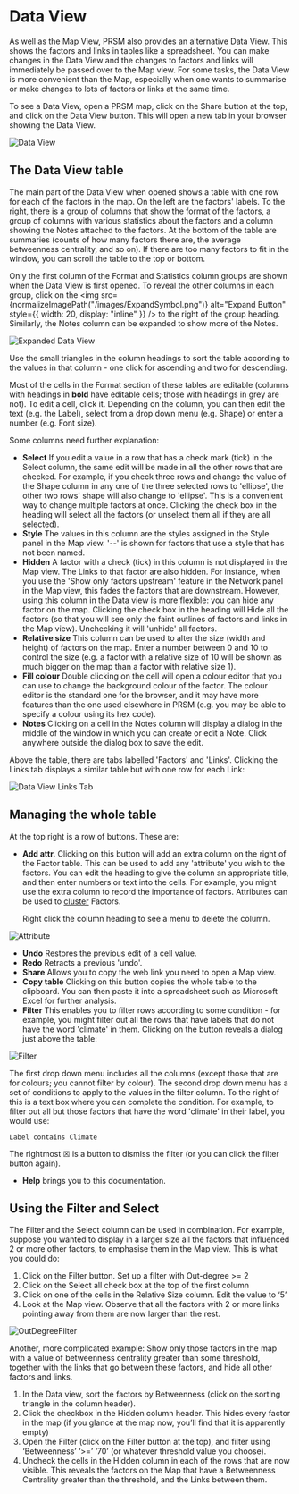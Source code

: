 # Data View


As well as the Map View, PRSM also provides an alternative Data View.  This shows the factors and links in tables like a spreadsheet.  You can make changes in the Data View and the changes to factors and links will immediately be passed over to the Map view.  For some tasks, the Data View is more convenient than the Map, especially when one wants to summarise or make changes to lots of factors or links at the same time.

To see a Data View, open a PRSM map, click on the Share button at the top, and click on the Data View button. This will open a new tab in your browser showing the Data View.  

![Data View](/images/DataView.png)

## The Data View table

The main part of the Data View when opened shows a table with one row for each of the factors in the map.  On the left are the factors' labels.  To the right, there is  a group of columns that show the format of the factors, a group of columns with various statistics about the factors and a column showing the Notes attached to the factors. At the bottom of the table are summaries (counts of how many factors there are, the average betweenness centrality, and so on).  If there are too many factors to fit in the window, you can scroll the table to the top or bottom.

Only the first column of the Format and Statistics column groups are shown when the Data View is first opened.  To reveal the other columns in each group, click on the <img
src={normalizeImagePath("/images/ExpandSymbol.png")}
alt="Expand Button"
style={{ width: 20, display: "inline" }}
/> to the right of the group heading.  Similarly, the Notes column can be expanded to show more of the Notes.

![Expanded Data View](/images/ExpandedDataView.png)

Use the small triangles in the column headings to sort the table according to the values in that column - one click for ascending  and two for descending.

Most of the cells in the Format section of these tables are editable (columns with headings in **bold** have editable cells; those with headings in grey are not). To edit a cell, click it. Depending on the column, you can then edit the text (e.g. the Label), select from a drop down menu (e.g. Shape) or enter a number (e.g. Font size).

Some columns need further explanation:

* **Select** If  you edit a value in a row that has a check mark (tick) in the Select column, the same edit will be made in all the other rows that are checked.  For example, if you check three rows and change the value of the Shape column in any one of the three selected rows to 'ellipse', the other two rows' shape will also change to 'ellipse'.  This is a convenient way to change multiple factors at once. Clicking the check box in the heading will select all the factors (or unselect them all if they are all selected).
* **Style** The values in this column are the styles assigned in the Style panel in the Map view.  '--' is shown for factors that use a style that has not been named.
* **Hidden** A factor with a check (tick) in this column is not displayed in the Map view.  The Links to that factor are also hidden.  For instance, when you use the 'Show only factors upstream' feature in the Network panel in the Map view, this fades the factors that are downstream. However, using this column in the Data view is more flexible: you can hide any factor on the map. Clicking the check box in the heading will Hide all the factors (so that you will see only the faint outlines of factors and links  in the Map view). Unchecking it will 'unhide' all factors.
* **Relative size** This column can be used to alter the size (width and height) of factors on the map.  Enter a number between 0 and 10 to control the size (e.g. a factor with a relative size of 10 will be shown as much bigger on the map than a factor with relative size 1).
* **Fill colour** Double clicking on the cell will open a colour editor that you can use to change the background colour of the factor.  The colour editor is the standard one for the browser, and it may have more features than the one used elsewhere in PRSM (e.g. you may be able to specify a colour using its hex code).
* **Notes** Clicking on a cell in the Notes column will display a dialog in the middle of the window in which you can create or edit a Note. Click anywhere outside the dialog box to save the edit.

Above the table, there are tabs labelled 'Factors' and 'Links'.  Clicking the Links tab displays a similar table but with one row for each Link:

![Data View Links Tab](/images/DataViewLinksTab.png)

## Managing the whole table

At the top right is a row of buttons.  These are:

* **Add attr.** Clicking on this button will add an extra column on the right of the Factor table. This can be used to add any 'attribute' you wish to the factors.  You can edit the heading to give the column an appropriate title, and then enter numbers or text into the cells.  For example, you might use the extra column to record the importance of factors.  Attributes can be used to [cluster](/manual/Styling#analysis-tab) Factors.

    Right click the column heading to see a menu to delete the column.

![Attribute](/images/Attribute.png)

* **Undo** Restores the previous edit of a cell value.
* **Redo** Retracts a previous 'undo'.
* **Share** Allows you to copy the web link you need to open a Map view.
* **Copy table** Clicking on this button copies the whole table to the clipboard.  You can then paste it into a spreadsheet such as Microsoft Excel for further analysis.
* **Filter** This enables you to filter rows according to some condition - for example, you might filter out all the rows that have labels that do not have the word 'climate' in them.  Clicking on the button reveals a dialog just above the table:

![Filter](/images/Filter.png)

  The first drop down menu includes all the columns (except those that are for colours; you cannot filter by colour).  The second drop down menu has a set of conditions to apply to the values in the filter column.  To the right of this is a text box where you can complete the condition.  For example, to filter out all but those factors that have the word 'climate' in their label, you would use:

`Label contains Climate`

  The rightmost &#9746; is a button to dismiss the filter (or you can click the filter button again).

* **Help** brings you to this documentation.

## Using the Filter and Select

The Filter and the Select column can be used in combination.  For example, suppose you wanted to display in a larger size all the factors that influenced  2 or more other factors, to emphasise them in the Map view.  This is what you could do:

1. Click on the Filter button. Set up a filter with Out-degree >= 2
2. Click on the Select all check box at the top of the first column
3. Click on one of the cells in the Relative Size column.  Edit the value to ‘5’
4. Look at the Map view. Observe that all the factors with 2 or more links pointing away from them are now larger than the rest.

![OutDegreeFilter](/images/OutDegreeFilter.png)

Another, more complicated example: Show only those factors in the map with a value of betweenness centrality greater than some threshold, together with the links that go between these factors, and hide all other factors and links.

1. In the Data view, sort the factors by Betweenness (click on the sorting triangle in the column header).
2. Click the checkbox in the Hidden column header.  This hides every factor in the map (if you glance at the map now, you’ll find that it is apparently empty)
3. Open the Filter (click on the Filter button at the top), and filter using ‘Betweenness’ ‘>=’ ‘70’   (or whatever threshold value you choose).
4. Uncheck the cells in the Hidden column in each of the rows that are now visible.  This reveals the factors on the Map that have a Betweenness Centrality greater than the threshold, and the Links between them.
